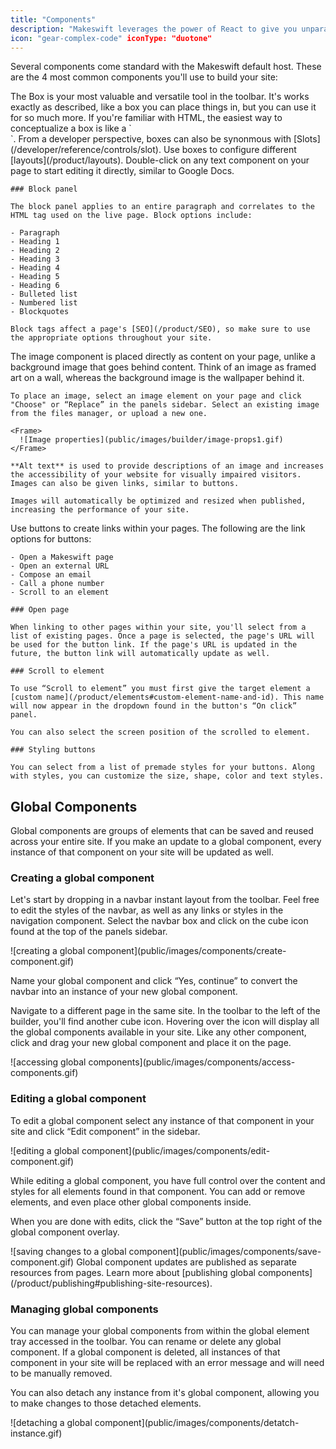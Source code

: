 ```yaml
---
title: "Components"
description: "Makeswift leverages the power of React to give you unparalleled flexibility and control over your website's design and functionality on an ongoing basis."
icon: "gear-complex-code" iconType: "duotone"
---
```


Several components come standard with the Makeswift default host. These are the 4 most common components you'll use to build your site:

<Tabs>
  <Tab title="Box">
    The Box is your most valuable and versatile tool in the toolbar. It's works exactly as described, like a box you can place things in, but you can use it for so much more. If you're familiar with HTML, the easiest way to conceptualize a box is like a `<div>`. From a developer perspective, boxes can also be synonmous with [Slots](/developer/reference/controls/slot). Use boxes to configure different [layouts](/product/layouts).
  </Tab>

  <Tab title="Text">
    Double-click on any text component on your page to start editing it directly, similar to Google Docs.

    ### Block panel

    The block panel applies to an entire paragraph and correlates to the HTML tag used on the live page. Block options include:

    - Paragraph
    - Heading 1
    - Heading 2
    - Heading 3
    - Heading 4
    - Heading 5
    - Heading 6
    - Bulleted list
    - Numbered list
    - Blockquotes

    Block tags affect a page's [SEO](/product/SEO), so make sure to use the appropriate options throughout your site.

  </Tab>

  <Tab title="Image">
    The image component is placed directly as content on your page, unlike a background image that goes behind content. Think of an image as framed art on a wall, whereas the background image is the wallpaper behind it.

    To place an image, select an image element on your page and click "Choose" or “Replace” in the panels sidebar. Select an existing image from the files manager, or upload a new one.

    <Frame>
      ![Image properties](public/images/builder/image-props1.gif)
    </Frame>

    **Alt text** is used to provide descriptions of an image and increases the accessibility of your website for visually impaired visitors. Images can also be given links, similar to buttons.

    Images will automatically be optimized and resized when published, increasing the performance of your site.

  </Tab>

  <Tab title="Button">
    Use buttons to create links within your pages. The following are the link options for buttons:

    - Open a Makeswift page
    - Open an external URL
    - Compose an email
    - Call a phone number
    - Scroll to an element

    ### Open page

    When linking to other pages within your site, you'll select from a list of existing pages. Once a page is selected, the page's URL will be used for the button link. If the page's URL is updated in the future, the button link will automatically update as well.

    ### Scroll to element

    To use “Scroll to element” you must first give the target element a [custom name](/product/elements#custom-element-name-and-id). This name will now appear in the dropdown found in the button's “On click” panel.

    You can also select the screen position of the scrolled to element.

    ### Styling buttons

    You can select from a list of premade styles for your buttons. Along with styles, you can customize the size, shape, color and text styles.

  </Tab>
</Tabs>

## Global Components

Global components are groups of elements that can be saved and reused across your entire site. If you make an update to a global component, every instance of that component on your site will be updated as well.

### Creating a global component

Let's start by dropping in a navbar instant layout from the toolbar. Feel free to edit the styles of the navbar, as well as any links or styles in the navigation component. Select the navbar box and click on the cube icon found at the top of the panels sidebar.

<Frame>
  ![creating a global component](public/images/components/create-component.gif)
</Frame>

Name your global component and click “Yes, continue” to convert the navbar into an instance of your new global component.

Navigate to a different page in the same site. In the toolbar to the left of the builder, you'll find another cube icon. Hovering over the icon will display all the global components available in your site. Like any other component, click and drag your new global component and place it on the page.

<Frame>
  ![accessing global components](public/images/components/access-components.gif)
</Frame>

### Editing a global component

To edit a global component select any instance of that component in your site and click “Edit component” in the sidebar.

<Frame>
  ![editing a global component](public/images/components/edit-component.gif)
</Frame>

While editing a global component, you have full control over the content and styles for all elements found in that component. You can add or remove elements, and even place other global components inside.

When you are done with edits, click the “Save” button at the top right of the global component overlay.

<Frame>
  ![saving changes to a global
  component](public/images/components/save-component.gif)
</Frame>

<Note>
  Global component updates are published as separate resources from pages. Learn
  more about [publishing global
  components](/product/publishing#publishing-site-resources).
</Note>

### Managing global components

You can manage your global components from within the global element tray accessed in the toolbar. You can rename or delete any global component. If a global component is deleted, all instances of that component in your site will be replaced with an error message and will need to be manually removed.

You can also detach any instance from it's global component, allowing you to make changes to those detached elements.

<Frame>
  ![detaching a global component](public/images/components/detatch-instance.gif)
</Frame>
